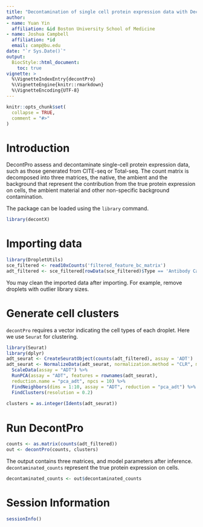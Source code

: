 ```yaml
---
title: "Decontamination of single cell protein expression data with DecontPro"
author:
- name: Yuan Yin
  affiliation: &id Boston University School of Medicine
- name: Joshua Campbell
  affiliation: *id
  email: camp@bu.edu
date: "`r Sys.Date()`"
output: 
  BiocStyle::html_document:
    toc: true
vignette: >
  %\VignetteIndexEntry{decontPro}
  %\VignetteEngine{knitr::rmarkdown}
  %\VignetteEncoding{UTF-8}
---
```


```r
knitr::opts_chunk$set(
  collapse = TRUE,
  comment = "#>"
)
```


# Introduction

DecontPro assess and decontaminate single-cell protein expression data, such as 
those generated from CITE-seq or Total-seq. The count matrix is decomposed into 
three matrices, the native, the ambient and the background that represent the 
contribution from the true protein expression on cells, the ambient material and
other non-specific background contamination.

The package can be loaded using the `library` command.

```r
library(decontX)
```

# Importing data

```r
library(DropletUtils)
sce_filtered <- read10xCounts('filtered_feature_bc_matrix')
adt_filtered <- sce_filtered[rowData(sce_filtered)$Type == 'Antibody Capture',]
```

You may clean the imported data after importing. For example, remove droplets with outlier library sizes.

# Generate cell clusters

`decontPro` requires a vector indicating the cell types of each droplet. Here we use `Seurat` for clustering.

```r
library(Seurat)
library(dplyr)
adt_seurat <- CreateSeuratObject(counts(adt_filtered), assay = 'ADT')
adt_seurat <- NormalizeData(adt_seurat, normalization.method = "CLR", margin = 2) %>%
  ScaleData(assay = "ADT") %>%
  RunPCA(assay = "ADT", features = rownames(adt_seurat),
  reduction.name = "pca_adt", npcs = 10) %>%
  FindNeighbors(dims = 1:10, assay = "ADT", reduction = "pca_adt") %>%
  FindClusters(resolution = 0.2)
  
clusters = as.integer(Idents(adt_seurat))
```


# Run DecontPro

```r
counts <- as.matrix(counts(adt_filtered))
out <- decontPro(counts, clusters)
```

The output contains three matrices, and model parameters after inference. 
`decontaminated_counts` represent the true protein expression on cells.

```r
decontaminated_counts <- out$decontaminated_counts
```


# Session Information

```r
sessionInfo()
```
